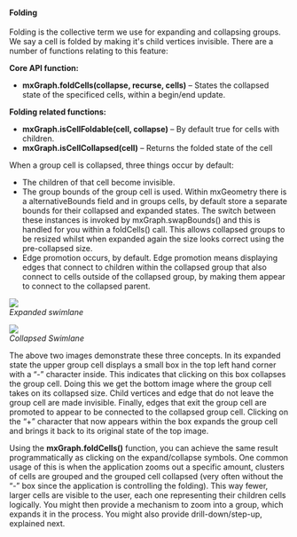<h4><a id="folding"></a>Folding</h4>

<p>Folding is the collective term we use for expanding and
collapsing groups. We say a cell is folded by making it's child vertices
invisible. There are a number of functions relating to this feature:</p>


<p><strong>Core API function:</strong></p>

<ul>
	<li>
		<strong>mxGraph.foldCells(collapse, recurse, cells)</strong>
		&ndash; 
		States the collapsed state of the specificed cells, within a
		begin/end update.
	</li>
</ul>


<p><strong>Folding related functions:</strong></p>

<ul>
	<li>
		<strong>mxGraph.isCellFoldable(cell, collapse)</strong> 
		&ndash; 
		By default true for cells with children.
	</li>
	<li>
		<strong>mxGraph.isCellCollapsed(cell)</strong> 
		&ndash; 
		Returns the folded state of the cell
	</li>
</ul>

<p>When a group cell is collapsed, three things occur by default:</p>

<ul>
	<li>The children of that cell become invisible.</li>
	<li>The group bounds of the group cell is used. Within mxGeometry
	there is a alternativeBounds field and in groups cells, by default
	store a separate bounds for their collapsed and expanded states. The
	switch between these instances is invoked by mxGraph.swapBounds() and
	this is handled for you within a foldCells() call. This allows
	collapsed groups to be resized whilst when expanded again the size
	looks correct using the pre-collapsed size.</li>
	<li>Edge promotion occurs, by default. Edge promotion means
	displaying edges that connect to children within the collapsed group
	that also connect to cells outside of the collapsed group, by making
	them appear to connect to the collapsed parent.</li>
</ul>


<p>
	<img src="https://jgraph.github.io/mxgraph/docs/images/mx_man_expand_swim.png"
	name="ill_mx_man_expand_swim"/>
	<br/>
	<em>Expanded swimlane</em>
</p>

<p>
	<img src="https://jgraph.github.io/mxgraph/docs/images/mx_man_collapse_swim.png"
	name="ill_mx_man_collapse_swim"/>
	<br/>
	<em>Collapsed Swimlane</em>
</p>

<p>
	The above two images demonstrate these three concepts. In its
	expanded state the upper group cell displays a small box in the top left
	hand corner with a &ldquo;-&rdquo; character inside. This indicates that
	clicking on this box collapses the group cell. Doing this we get the
	bottom image where the group cell takes on its collapsed size. Child
	vertices and edge that do not leave the group cell are made invisible.
	Finally, edges that exit the group cell are promoted to appear to be
	connected to the collapsed group cell. Clicking on the &ldquo;+&rdquo;
	character that now appears within the box expands the group cell and
	brings it back to its original state of the top image.
</p>

<p>
	Using the <strong>mxGraph.foldCells()</strong> function, you can achieve the same
	result programmatically as clicking on the expand/collapse symbols. One
	common usage of this is when the application zooms out a specific
	amount, clusters of cells are grouped and the grouped cell collapsed
	(very often without the &ldquo;-&rdquo; box since the application is
	controlling the folding). This way fewer, larger cells are visible to
	the user, each one representing their children cells logically. You
	might then provide a mechanism to zoom into a group, which expands it in
	the process. You might also provide drill-down/step-up, explained next.
</p>